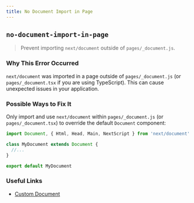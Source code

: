 ```yaml
---
title: No Document Import in Page
---
```


## `no-document-import-in-page`

> Prevent importing `next/document` outside of `pages/_document.js`.

### Why This Error Occurred

`next/document` was imported in a page outside of `pages/_document.js` (or `pages/_document.tsx` if you are using TypeScript). This can cause unexpected issues in your application.

### Possible Ways to Fix It

Only import and use `next/document` within `pages/_document.js` (or `pages/_document.tsx`) to override the default `Document` component:

```jsx filename="pages/_document.js"
import Document, { Html, Head, Main, NextScript } from 'next/document'

class MyDocument extends Document {
  //...
}

export default MyDocument
```

### Useful Links

- [Custom Document](/docs/advanced-features/custom-document)
